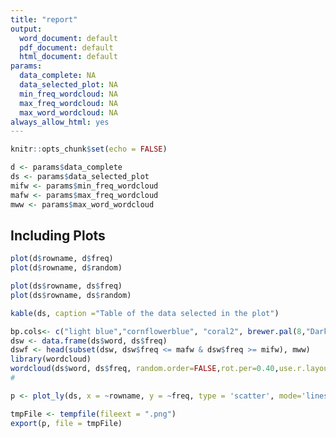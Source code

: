 ```yaml
---
title: "report"
output:
  word_document: default
  pdf_document: default
  html_document: default
params: 
  data_complete: NA
  data_selected_plot: NA
  min_freq_wordcloud: NA
  max_freq_wordcloud: NA
  max_word_wordcloud: NA
always_allow_html: yes
---
```


```r
knitr::opts_chunk$set(echo = FALSE)
```

```r
d <- params$data_complete
ds <- params$data_selected_plot
mifw <- params$min_freq_wordcloud
mafw <- params$max_freq_wordcloud
mww <- params$max_word_wordcloud
```

## Including Plots


```r
plot(d$rowname, d$freq)
plot(d$rowname, d$random)
```

```r
plot(ds$rowname, ds$freq)
plot(ds$rowname, ds$random)
```

```r
kable(ds, caption ="Table of the data selected in the plot")
```

```r
bp.cols<- c("light blue","cornflowerblue", "coral2", brewer.pal(8,"Dark2"))
dsw <- data.frame(ds$word, ds$freq)
dswf <- head(subset(dsw, dsw$freq <= mafw & dsw$freq >= mifw), mww)
library(wordcloud)
wordcloud(ds$word, ds$freq, random.order=FALSE,rot.per=0.40,use.r.layout=FALSE, random.color=TRUE,colors=bp.cols)
#
```

```r
p <- plot_ly(ds, x = ~rowname, y = ~freq, type = 'scatter', mode='lines')

tmpFile <- tempfile(fileext = ".png")
export(p, file = tmpFile)
```